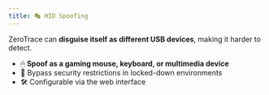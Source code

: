 ```yaml
---
title: 🎭 HID Spoofing
---
```


ZeroTrace can **disguise itself as different USB devices**, making it harder to detect.
- 🖱 **Spoof as a gaming mouse, keyboard, or multimedia device**
- 🔄 Bypass security restrictions in locked-down environments
- 🛠️ Configurable via the web interface